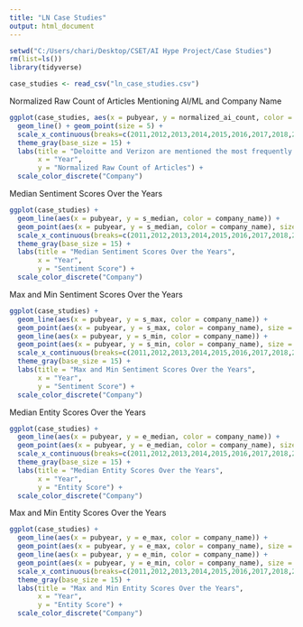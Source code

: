 ---
title: "LN Case Studies"
output: html_document
---

```{r}
setwd("C:/Users/chari/Desktop/CSET/AI Hype Project/Case Studies")
rm(list=ls())
library(tidyverse)
```

```{r}
case_studies <- read_csv("ln_case_studies.csv")
```


Normalized Raw Count of Articles Mentioning AI/ML and Company Name
```{r}
ggplot(case_studies, aes(x = pubyear, y = normalized_ai_count, color = company_name)) + 
  geom_line() + geom_point(size = 5) +
  scale_x_continuous(breaks=c(2011,2012,2013,2014,2015,2016,2017,2018,2019)) +
  theme_gray(base_size = 15) +
  labs(title = "Deloitte and Verizon are mentioned the most frequently with AI/ML topics",
       x = "Year",
       y = "Normalized Raw Count of Articles") +
  scale_color_discrete("Company")
```


Median Sentiment Scores Over the Years
```{r}
ggplot(case_studies) + 
  geom_line(aes(x = pubyear, y = s_median, color = company_name)) + 
  geom_point(aes(x = pubyear, y = s_median, color = company_name), size = 5) +
  scale_x_continuous(breaks=c(2011,2012,2013,2014,2015,2016,2017,2018,2019)) +
  theme_gray(base_size = 15) +
  labs(title = "Median Sentiment Scores Over the Years",
       x = "Year",
       y = "Sentiment Score") +
  scale_color_discrete("Company")
```


Max and Min Sentiment Scores Over the Years
```{r}
ggplot(case_studies) + 
  geom_line(aes(x = pubyear, y = s_max, color = company_name)) +
  geom_point(aes(x = pubyear, y = s_max, color = company_name), size = 3) +
  geom_line(aes(x = pubyear, y = s_min, color = company_name)) +
  geom_point(aes(x = pubyear, y = s_min, color = company_name), size = 3) +
  scale_x_continuous(breaks=c(2011,2012,2013,2014,2015,2016,2017,2018,2019)) +
  theme_gray(base_size = 15) +
  labs(title = "Max and Min Sentiment Scores Over the Years",
       x = "Year",
       y = "Sentiment Score") +
  scale_color_discrete("Company")
```


Median Entity Scores Over the Years
```{r}
ggplot(case_studies) + 
  geom_line(aes(x = pubyear, y = e_median, color = company_name)) + 
  geom_point(aes(x = pubyear, y = e_median, color = company_name), size = 5) +
  scale_x_continuous(breaks=c(2011,2012,2013,2014,2015,2016,2017,2018,2019)) +
  theme_gray(base_size = 15) +
  labs(title = "Median Entity Scores Over the Years",
       x = "Year",
       y = "Entity Score") +
  scale_color_discrete("Company")
```


Max and Min Entity Scores Over the Years
```{r}
ggplot(case_studies) + 
  geom_line(aes(x = pubyear, y = e_max, color = company_name)) +
  geom_point(aes(x = pubyear, y = e_max, color = company_name), size = 3) +
  geom_line(aes(x = pubyear, y = e_min, color = company_name)) +
  geom_point(aes(x = pubyear, y = e_min, color = company_name), size = 3) +
  scale_x_continuous(breaks=c(2011,2012,2013,2014,2015,2016,2017,2018,2019)) +
  theme_gray(base_size = 15) +
  labs(title = "Max and Min Entity Scores Over the Years",
       x = "Year",
       y = "Entity Score") +
  scale_color_discrete("Company")
```

